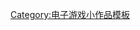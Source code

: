 {{asbox
| image     = Crystal128-input-gaming.svg
| subject   = [[电子游戏]]
| qualifier = 发行于[[个人电脑]]平台
| category  = 电脑游戏小作品
| name      = Template:Computer-videogame-stub
}}<noinclude>
[[Category:电子游戏小作品模板]]
</noinclude>